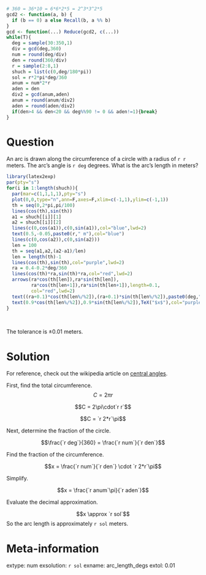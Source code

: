 ```r
# 360 = 36*10 = 6*6*2*5 = 2^3*3^2*5
gcd2 <- function(a, b) {
  if (b == 0) a else Recall(b, a %% b)
}
gcd <- function(...) Reduce(gcd2, c(...))
while(T){
  deg = sample(30:350,1)
  div = gcd(deg,360)
  num = round(deg/div)
  den = round(360/div)
  r = sample(2:8,1)
  shuch = list(c(0,deg/180*pi))
  sol = r*2*pi*deg/360
  anum = num*2*r
  aden = den
  div2 = gcd(anum,aden)
  anum = round(anum/div2)
  aden = round(aden/div2)
  if(den>4 && den<20 && deg%%90 != 0 && aden!=1){break}
}
```

Question
========

An arc is drawn along the circumference of a circle with a radius of `r r` meters. The arc's angle is `r deg` degrees. What is the arc's length in meters?

```r
library(latex2exp)
par(pty="s")
for(i in 1:length(shuch)){
  par(mar=c(1,1,1,1),pty="s")
  plot(0,0,type="n",ann=F,axes=F,xlim=c(-1,1),ylim=c(-1,1))
  th = seq(0,2*pi,pi/100)
  lines(cos(th),sin(th))
  a1 = shuch[[i]][1]
  a2 = shuch[[i]][2]
  lines(c(0,cos(a1)),c(0,sin(a1)),col="blue",lwd=2)
  text(0.5,-0.05,paste0(r," m"),col="blue")
  lines(c(0,cos(a2)),c(0,sin(a2)))
  len = 100
  th = seq(a1,a2,(a2-a1)/len)
  len = length(th)-1
  lines(cos(th),sin(th),col="purple",lwd=2)
  ra = 0.4-0.2*deg/360
  lines(cos(th)*ra,sin(th)*ra,col="red",lwd=2)
  arrows(ra*cos(th[len]),ra*sin(th[len]),
         ra*cos(th[len+1]),ra*sin(th[len+1]),length=0.1,
         col="red",lwd=2)
  text((ra+0.1)*cos(th[len%/%2]),(ra+0.1)*sin(th[len%/%2]),paste0(deg,"°"),col="red")
  text(0.9*cos(th[len%/%2]),0.9*sin(th[len%/%2]),TeX("$x$"),col="purple")
}
```
\

The tolerance is $\pm0.01$ meters.

Solution
========

For reference, check out the wikipedia article on [central angles](https://en.wikipedia.org/wiki/Central_angle).

First, find the total circumference.
$$C = 2\pi r $$

$$C = 2\pi\cdot`r r`$$

$$C  =  `r 2*r`\pi$$

Next, determine the fraction of the circle.

$$\frac{`r deg`}{360} = \frac{`r num`}{`r den`}$$

Find the fraction of the circumference.

$$x = \frac{`r num`}{`r den`} \cdot `r 2*r`\pi$$

Simplify.

$$x = \frac{`r anum`\pi}{`r aden`}$$

Evaluate the decimal approximation.

$$x \approx `r sol`$$
So the arc length is approximately `r sol` meters.

Meta-information
============
extype: num
exsolution: `r sol`
exname: arc_length_degs
extol: 0.01
